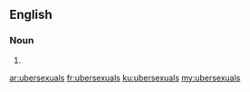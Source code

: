 ==English==

===Noun===
{{head|en}}

# {{plural of|ubersexual}}

[[ar:ubersexuals]]
[[fr:ubersexuals]]
[[ku:ubersexuals]]
[[my:ubersexuals]]